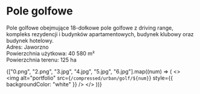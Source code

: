 
# Pole golfowe

Pole golfowe obejmujące 18-dołkowe pole golfowe z driving range, kompleks rezydencji i budynków apartamentowych, budynek klubowy oraz budynek hotelowy. <br />
Adres: Jaworzno <br/>
Powierzchnia użytkowa: 40 580 m² <br />
Powierzchnia terenu: 125 ha

{["0.png", "2.png", "3.jpg", "4.jpg", "5.jpg", "6.jpg"].map((num) => (
  <>
    <br />
    <Zoom>
      <img alt="portfolio" src={`/compressed/urban/golf/${num}`} style={{ backgroundColor: "white" }} />
    </Zoom>
  </>
))}
